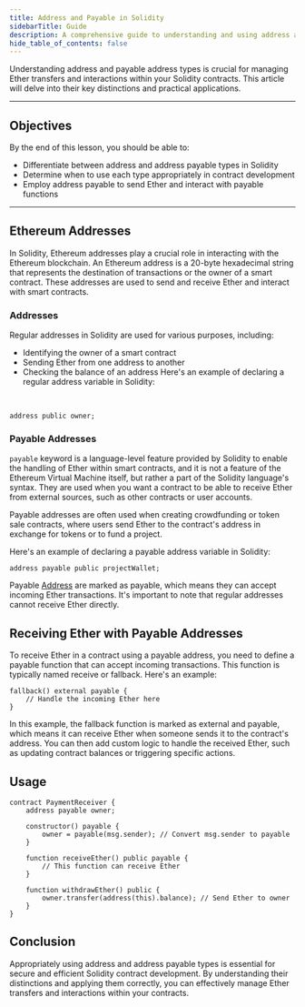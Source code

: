 ```yaml
---
title: Address and Payable in Solidity
sidebarTitle: Guide
description: A comprehensive guide to understanding and using address and payable address types in Solidity.
hide_table_of_contents: false
---
```


Understanding address and payable address types is crucial for managing Ether transfers and interactions within your Solidity contracts. This article will delve into their key distinctions and practical applications.

---

## Objectives

By the end of this lesson, you should be able to:

- Differentiate between address and address payable types in Solidity
- Determine when to use each type appropriately in contract development
- Employ address payable to send Ether and interact with payable functions

---

## Ethereum Addresses

In Solidity, Ethereum addresses play a crucial role in interacting with the Ethereum blockchain. An Ethereum address is a 20-byte hexadecimal string that represents the destination of transactions or the owner of a smart contract. These addresses are used to send and receive Ether and interact with smart contracts.

### Addresses

Regular addresses in Solidity are used for various purposes, including:

- Identifying the owner of a smart contract
- Sending Ether from one address to another
- Checking the balance of an address
  Here's an example of declaring a regular address variable in Solidity:

<br />

```solidity
address public owner;
```

### Payable Addresses

`payable` keyword is a language-level feature provided by Solidity to enable the handling of Ether within smart contracts, and it is not a feature of the Ethereum Virtual Machine itself, but rather a part of the Solidity language's syntax. They are used when you want a contract to be able to receive Ether from external sources, such as other contracts or user accounts.

Payable addresses are often used when creating crowdfunding or token sale contracts, where users send Ether to the contract's address in exchange for tokens or to fund a project.

Here's an example of declaring a payable address variable in Solidity:

```solidity
address payable public projectWallet;
```

Payable [Address] are marked as payable, which means they can accept incoming Ether transactions. It's important to note that regular addresses cannot receive Ether directly.

## Receiving Ether with Payable Addresses

To receive Ether in a contract using a payable address, you need to define a payable function that can accept incoming transactions. This function is typically named receive or fallback. Here's an example:

```solidity
fallback() external payable {
    // Handle the incoming Ether here
}
```

In this example, the fallback function is marked as external and payable, which means it can receive Ether when someone sends it to the contract's address. You can then add custom logic to handle the received Ether, such as updating contract balances or triggering specific actions.

## Usage

```solidity
contract PaymentReceiver {
    address payable owner;

    constructor() payable {
        owner = payable(msg.sender); // Convert msg.sender to payable
    }

    function receiveEther() public payable {
        // This function can receive Ether
    }

    function withdrawEther() public {
        owner.transfer(address(this).balance); // Send Ether to owner
    }
}
```

## Conclusion

Appropriately using address and address payable types is essential for secure and efficient Solidity contract development. By understanding their distinctions and applying them correctly, you can effectively manage Ether transfers and interactions within your contracts.

[Address]: https://docs.soliditylang.org/en/latest/types.html#address


<PolicyBanner />